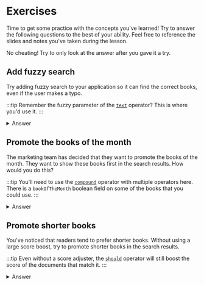 # Exercises

Time to get some practice with the concepts you've learned! Try to answer the following questions to the best of your ability. Feel free to reference the slides and notes you've taken during the lesson.

No cheating! Try to only look at the answer after you gave it a try.

## Add fuzzy search

Try adding fuzzy search to your application so it can find the correct books, even if the user makes a typo.

:::tip
Remember the fuzzy parameter of the [`text`](https://www.mongodb.com/docs/atlas/atlas-search/text/#std-label-text-ref) operator? This is where you'd use it.
:::

<details>
  <summary>Answer</summary>
  <div>

```js
public async searchBooks(query: string): Promise<Book[]> {
  const aggregationPipeline = [
      {
          $search: {
              index: 'fulltextsearch',
              text: {
                  query,
                  path: ['title', 'authors.name', 'genres'],
                  fuzzy: {
                    maxEdits: 2
                  }
              }
          }
      }
  ];
  const books = await collections?.books?.aggregate(aggregationPipeline).toArray() as Book[];
  return books;
}
```

  </div>
</details>

## Promote the books of the month

The marketing team has decided that they want to promote the books of the month. They want to show these books first in the search results. How would you do this?

:::tip
You'll need to use the [`compound`](https://www.mongodb.com/docs/atlas/atlas-search/compound/#std-label-compound-ref) operator with multiple operators here. There is a `bookOfTheMonth` boolean field on some of the books that you could use.
:::

<details>
  <summary>Answer</summary>
  <div>

```js
public async searchBooks(query: string): Promise<Book[]> {
    const aggregationPipeline = [
        {
          $search: {
            "index": "fulltextsearch",
            "compound": {
              "must": [
                {
                  "text": {
                    query,
                    "path": ["title", "author.name", "genres"],
                    fuzzy: {
                      maxEdits: 2
                    }
                  }
                }
              ],
              "should": [
                {
                  "equals": {
                    "value": true,
                    "path": "bookOfTheMonth",
                    "score": {
                      "boost": { value: 10 }
                    }
                  }
                }
              ]
            }
          }
        }
      ];
    const books = await collections?.books?.aggregate(aggregationPipeline).toArray() as Book[];
    return books;
}
```

  </div>
</details>

## Promote shorter books

You've noticed that readers tend to prefer shorter books. Without using a large score boost, try to promote shorter books in the search results.

:::tip
Even without a score adjuster, the [`should`](https://www.mongodb.com/docs/atlas/atlas-search/compound/#mongodb-data-should) operator will still boost the score of the documents that match it.
:::

<details>
  <summary>Answer</summary>
  <div>

```js
public async searchBooks(query: string): Promise<Book[]> {
    const aggregationPipeline = [
        {
          $search: {
            "index": "fulltextsearch",
            "compound": {
              "must": [
                {
                  "text": {
                    query,
                    "path": ["title", "author.name", "genres"],
                    fuzzy: {
                      maxEdits: 2
                    }
                  }
                }
              ],
              "should": [
                {
                  "equals": {
                    "value": true,
                    "path": "bookOfTheMonth",
                    "score": {
                      "boost": { value: 10 }
                    }
                  }
                },
                {
                  "range": {
                    path: "pages",
                    lt: 80
                  }
                }
              ]
            }
          }
        }
      ];
    const books = await collections?.books?.aggregate(aggregationPipeline).toArray() as Book[];
    return books;
}
```
</div>
</details>
